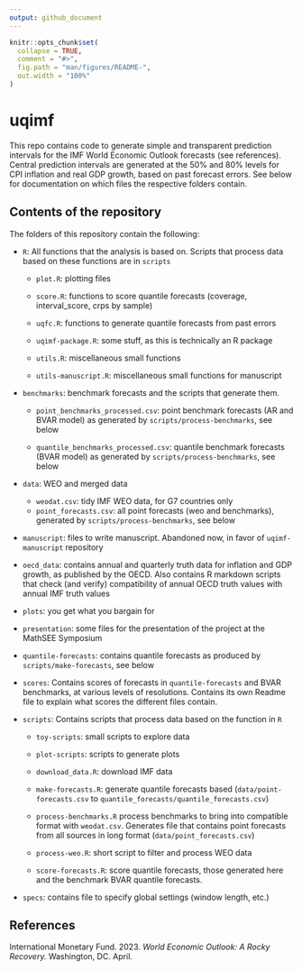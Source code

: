 ```yaml
---
output: github_document
---
```


<!-- README.md is generated from README.Rmd. Please edit that file -->

```r
knitr::opts_chunk$set(
  collapse = TRUE,
  comment = "#>",
  fig.path = "man/figures/README-",
  out.width = "100%"
)
```

# uqimf

<!-- badges: start -->
<!-- badges: end -->

This repo contains code to generate simple and transparent prediction intervals for the IMF World Economic Outlook forecasts (see references). Central prediction intervals are generated at the 50% and 80% levels for CPI inflation and real GDP growth, based on past forecast errors. See below for documentation on which files the respective folders contain. 


## Contents of the repository

The folders of this repository contain the following:

- `R`: All functions that the analysis is based on. Scripts that process data based on these functions are in `scripts`

  - `plot.R`: plotting files 
  
  - `score.R`: functions to score quantile forecasts (coverage, interval_score, crps by sample)
  
  - `uqfc.R`: functions to generate quantile forecasts from past errors
  
  - `uqimf-package.R`: some stuff, as this is technically an R package
  
  - `utils.R`: miscellaneous small functions
  
  - `utils-manuscript.R`: miscellaneous small functions for manuscript 
  
- `benchmarks`: benchmark forecasts and the scripts that generate them.  

  - `point_benchmarks_processed.csv`: point benchmark forecasts (AR and BVAR model) as generated by `scripts/process-benchmarks`, see below
  
  - `quantile_benchmarks_processed.csv`: quantile benchmark forecasts (BVAR model) as generated by `scripts/process-benchmarks`, see below

- `data`: WEO and merged data
  
  - `weodat.csv`: tidy IMF WEO data, for G7 countries only
  - `point_forecasts.csv`: all point forecasts (weo and benchmarks), generated by `scripts/process-benchmarks`, see below
  
- `manuscript`: files to write manuscript. Abandoned now, in favor of `uqimf-manuscript` repository

- `oecd_data`: contains annual and quarterly truth data for inflation and GDP growth, as published by the OECD. Also contains R markdown scripts that check (and verify) compatibility of annual OECD truth values with annual IMF truth values

- `plots`: you get what you bargain for

- `presentation`: some files for the presentation of the project at the MathSEE Symposium

- `quantile-forecasts`: contains quantile forecasts as produced by `scripts/make-forecasts`, see below

- `scores`: Contains scores of forecasts in `quantile-forecasts` and BVAR benchmarks, at various levels of resolutions. Contains its own Readme file to explain what scores the different files contain.

- `scripts`: Contains scripts that process data based on the function in `R`

  - `toy-scripts`: small scripts to explore data
  
  - `plot-scripts`: scripts to generate plots
  
  - `download_data.R`: download IMF data
  
  - `make-forecasts.R`: generate quantile forecasts based (`data/point-forecasts.csv` to `quantile_forecasts/quantile_forecasts.csv`)
  
  - `process-benchmarks.R` process benchmarks to bring into compatible format with `weodat.csv`. Generates file that contains point forecasts from all sources in long format (`data/point_forecasts.csv`)
  
  - `process-weo.R`: short script to filter and process WEO data
  
  - `score-forecasts.R`: score quantile forecasts, those generated here and the benchmark BVAR quantile forecasts.

- `specs`: contains file to specify global settings (window length, etc.)


## References

International Monetary Fund. 2023. *World Economic Outlook: A Rocky Recovery.* Washington, DC. April.
